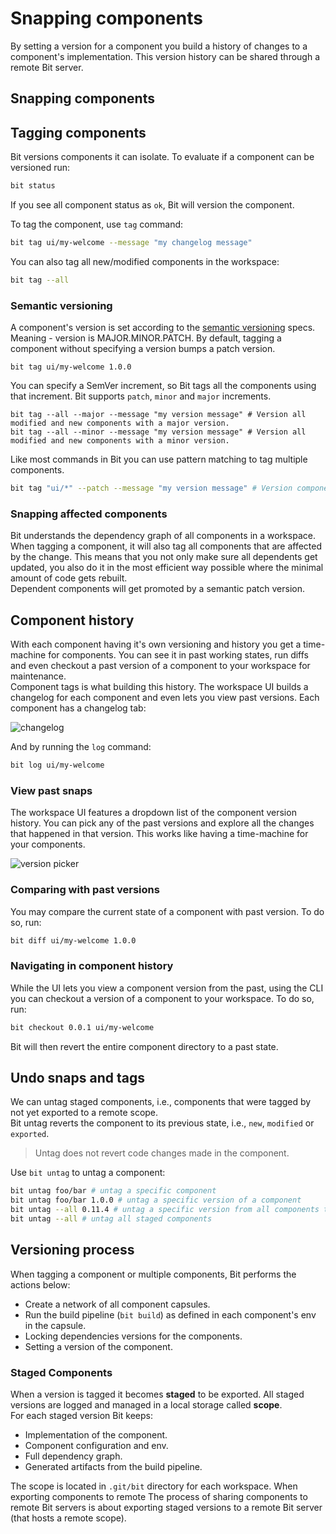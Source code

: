 
# Snapping components

By setting a version for a component you build a history of changes to a component's implementation. This version history can be shared through a remote Bit server.

## Snapping components



## Tagging components

Bit versions components it can isolate. To evaluate if a component can be versioned run:

```bash
bit status
```

If you see all component status as `ok`, Bit will version the component.

To tag the component, use `tag` command:

```bash
bit tag ui/my-welcome --message "my changelog message"
```

You can also tag all new/modified components in the workspace:

```bash
bit tag --all
```

### Semantic versioning

A component's version is set according to the [semantic versioning](https://semver.org/) specs. Meaning - version is MAJOR.MINOR.PATCH. By default, tagging a component without specifying a version bumps a patch version.

```shell
bit tag ui/my-welcome 1.0.0
```

You can specify a SemVer increment, so Bit tags all the components using that increment. Bit supports `patch`, `minor` and `major` increments.

```shell
bit tag --all --major --message "my version message" # Version all modified and new components with a major version.
bit tag --all --minor --message "my version message" # Version all modified and new components with a minor version.
```

Like most commands in Bit you can use pattern matching to tag multiple components.

```bash
bit tag "ui/*" --patch --message "my version message" # Version components matching the pattern with a patch vesion.
```

### Snapping affected components

Bit understands the dependency graph of all components in a workspace. When tagging a component, it will also tag all components that are affected by the change. This means that you not only make sure all dependents get updated, you also do it in the most efficient way possible where the minimal amount of code gets rebuilt.  
Dependent components will get promoted by a semantic patch version.

## Component history

With each component having it's own versioning and history you get a time-machine for components. You can see it in past working states, run diffs and even checkout a past version of a component to your workspace for maintenance.  
Component tags is what building this history. The workspace UI builds a changelog for each component and even lets you view past versions. Each component has a changelog tab:

<Image alt="changelog" src={changelog} />

And by running the `log` command:

```bash
bit log ui/my-welcome
```

### View past snaps

The workspace UI features a dropdown list of the component version history. You can pick any of the past versions and explore all the changes that happened in that version. This works like having a time-machine for your components.

<Image alt="version picker" src={versionPicker} />

### Comparing with past versions

You may compare the current state of a component with past version. To do so, run:

```bash
bit diff ui/my-welcome 1.0.0
```

### Navigating in component history

While the UI lets you view a component version from the past, using the CLI you can checkout a version of a component to your workspace. To do so, run:

```bash
bit checkout 0.0.1 ui/my-welcome
```

Bit will then revert the entire component directory to a past state.

## Undo snaps and tags

We can untag staged components, i.e., components that were tagged by not yet exported to a remote scope.  
Bit untag reverts the component to its previous state, i.e., `new`, `modified` or `exported`.

> Untag does not revert code changes made in the component.

Use `bit untag` to untag a component:

```bash title="examples for untag"
bit untag foo/bar # untag a specific component
bit untag foo/bar 1.0.0 # untag a specific version of a component
bit untag --all 0.11.4 # untag a specific version from all components that has that version
bit untag --all # untag all staged components
```

## Versioning process

When tagging a component or multiple components, Bit performs the actions below:

- Create a network of all component capsules.
- Run the build pipeline (`bit build`) as defined in each component's env in the capsule.
- Locking dependencies versions for the components.
- Setting a version of the component.

### Staged Components

When a version is tagged it becomes **staged** to be exported. All staged versions are logged and managed in a local storage called **scope**.  
For each staged version Bit keeps:

- Implementation of the component.
- Component configuration and env.
- Full dependency graph.
- Generated artifacts from the build pipeline.

The scope is located in `.git/bit` directory for each workspace. When exporting components to remote The process of sharing components to remote Bit servers is about exporting staged versions to a remote Bit server (that hosts a remote scope).
